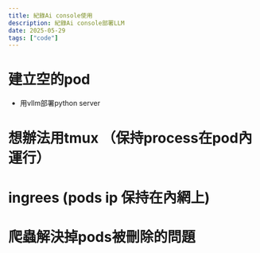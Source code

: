 ```yaml
---
title: 紀錄Ai console使用
description: 紀錄Ai console部署LLM
date: 2025-05-29
tags: ["code"]
---
```


# 建立空的pod
 - 用vllm部署python server
# 想辦法用tmux （保持process在pod內運行）
# ingrees (pods ip 保持在內網上)
# 爬蟲解決掉pods被刪除的問題

